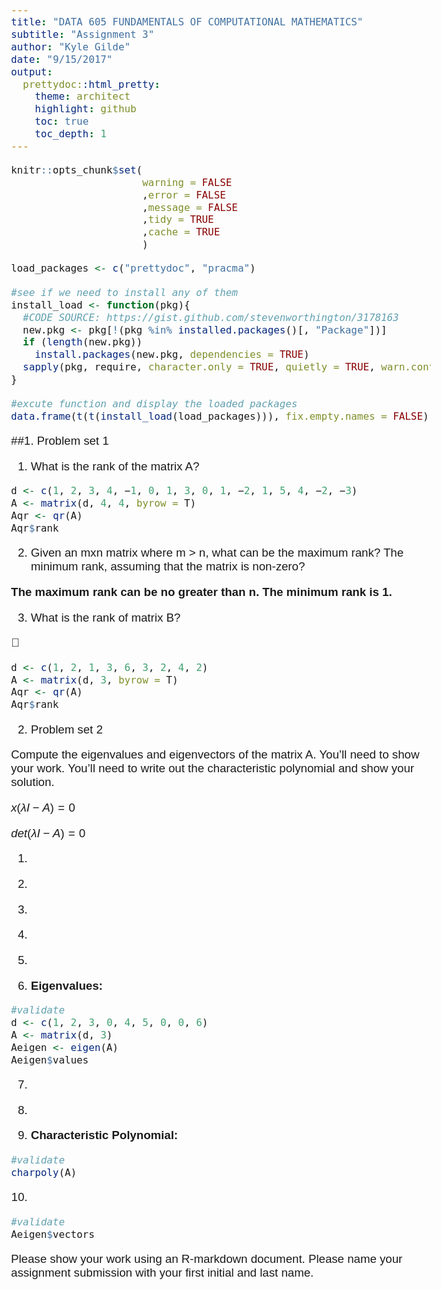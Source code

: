 ```yaml
---
title: "DATA 605 FUNDAMENTALS OF COMPUTATIONAL MATHEMATICS" 
subtitle: "Assignment 3"
author: "Kyle Gilde"
date: "9/15/2017"
output: 
  prettydoc::html_pretty:
    theme: architect
    highlight: github
    toc: true
    toc_depth: 1
---
```

<style type="text/css">
body{
  font-family: Helvetica;
  font-size: 14pt;
}
</style>
<body>
```r
knitr::opts_chunk$set(
                      warning = FALSE
                      ,error = FALSE
                      ,message = FALSE
                      ,tidy = TRUE
                      ,cache = TRUE
                      )
```


```r
load_packages <- c("prettydoc", "pracma")

#see if we need to install any of them
install_load <- function(pkg){
  #CODE SOURCE: https://gist.github.com/stevenworthington/3178163
  new.pkg <- pkg[!(pkg %in% installed.packages()[, "Package"])]
  if (length(new.pkg)) 
    install.packages(new.pkg, dependencies = TRUE)
  sapply(pkg, require, character.only = TRUE, quietly = TRUE, warn.conflicts = FALSE)
}

#excute function and display the loaded packages
data.frame(t(t(install_load(load_packages))), fix.empty.names = FALSE)
```

##1. Problem set 1

(1) What is the rank of the matrix A?

\begin{equation}A = \begin{bmatrix} 1 & 2 & 3 & 4\\ −1 & 0 & 1 & 3\\ 0 & 1 & −2 & 1\\ 5 & 4 & −2 & −3 \end{bmatrix}\end{equation}


```r
d <- c(1, 2, 3, 4, −1, 0, 1, 3, 0, 1, −2, 1, 5, 4, −2, −3)
A <- matrix(d, 4, 4, byrow = T)
Aqr <- qr(A)
Aqr$rank
```

(2) Given an mxn matrix where m > n, what can be the maximum rank? The minimum
rank, assuming that the matrix is non-zero?

**The maximum rank can be no greater than n.**
**The minimum rank is 1.**

(3) What is the rank of matrix B?

\begin{equation}B = \begin{bmatrix} 1 & 2 & 1\\3 & 6 & 3\\ 2 & 4 & 2\\ \end{bmatrix}\end{equation}


```r
d <- c(1, 2, 1, 3, 6, 3, 2, 4, 2)
A <- matrix(d, 3, byrow = T)
Aqr <- qr(A)
Aqr$rank
```

2. Problem set 2

Compute the eigenvalues and eigenvectors of the matrix A. You’ll need to show your work. You’ll need to write out the characteristic polynomial and show your solution.


\begin{equation}A = \begin{bmatrix} 1 & 2 & 3\\0 & 4 & 5\\ 0 & 0 & 6\\ \end{bmatrix}\end{equation}

$x(\lambda I - A) = 0$

$det(\lambda I - A) = 0$

1. 
\begin{equation}
\begin{array}{|c|} \lambda  \begin{bmatrix} 1 & 0 & 0\\0 & 1 & 0\\ 0 & 0 & 1\\ \end{bmatrix} - \begin{bmatrix} 1 & 2 & 3\\0 & 4 & 5\\ 0 & 0 & 6\\ \end{bmatrix}\end{array} = 0
\end{equation}

2.
\begin{equation}
\begin{array}{|c|} \begin{bmatrix} \lambda & 0 & 0\\0 & \lambda & 0\\ 0 & 0 & \lambda\\ \end{bmatrix} - \begin{bmatrix} 1 & 2 & 3\\0 & 4 & 5\\ 0 & 0 & 6\\ \end{bmatrix}\end{array} = 0
\end{equation}
3.
\begin{equation}
\begin{array}{|c|}
\lambda - 1 & -2 & -3\\
0 & \lambda - 4 & -5\\ 
0 & 0 & \lambda - 6
\end{array} = 0
\end{equation}


4.

\begin{equation}
(\lambda - 1)
\begin{array}{|cc|}
\lambda - 4 & -5\\
0 & \lambda - 6
\end{array}
- (-2)
\begin{array}{|cc|}
0 & -5 \\
0 & \lambda - 6
\end{array}
+ -3
\begin{array}{|cc|}
0 & \lambda - 4 \\
0 & 0
\end{array}
= 0
\end{equation}

5. 
\begin{equation}
(\lambda - 1)((\lambda - 4)(\lambda - 6) - 0) + 2((0)-(0)) - 3((0)-(0)) = 0
\end{equation}

6. **Eigenvalues:**
\begin{equation}
(\lambda - 1)(\lambda - 4)(\lambda - 6) = 0
\end{equation}

\begin{equation}
\lambda = 1,  4,  6
\end{equation}

```r
#validate
d <- c(1, 2, 3, 0, 4, 5, 0, 0, 6)
A <- matrix(d, 3)
Aeigen <- eigen(A)
Aeigen$values
```

7. 
\begin{equation}
(\lambda^2 - 5\lambda + 4)(\lambda - 6) = 0
\end{equation}

8.
\begin{equation}
\lambda^3 - 5\lambda^2 + 4\lambda + -6\lambda^2 + 30\lambda -24 = 0
\end{equation}

9. **Characteristic Polynomial:**
\begin{equation}
p_{A}(\lambda) = \lambda^3 - 11\lambda^2 + 34\lambda -24
\end{equation}


```r
#validate
charpoly(A)
```

10.

```r
#validate
Aeigen$vectors
```

Please show your work using an R-markdown document. Please name your assignment
submission with your first initial and last name.


</body>